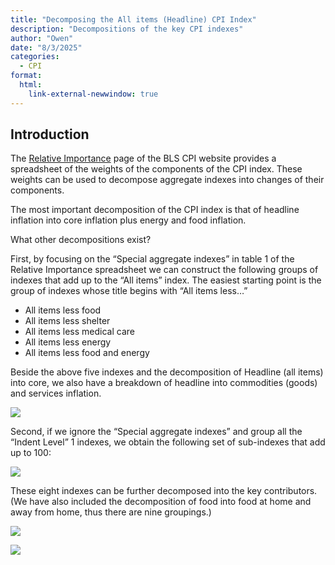 ```yaml
---
title: "Decomposing the All items (Headline) CPI Index"
description: "Decompositions of the key CPI indexes"
author: "Owen"
date: "8/3/2025"
categories:
  - CPI
format: 
  html:
    link-external-newwindow: true
---
```



## Introduction

The [Relative Importance](https://www.bls.gov/cpi/tables/relative-importance/#RIData) page of the BLS CPI website provides a spreadsheet of the weights of the components of the CPI index. These weights can be used to decompose aggregate indexes into changes of their components.

The most important decomposition of the CPI index is that of headline inflation into core inflation plus energy and food inflation.

What other decompositions exist?

First, by focusing on the "Special aggregate indexes" in table 1 of the Relative Importance spreadsheet we can construct the following groups of indexes that add up to the "All items" index. The easiest starting point is the group of indexes whose title begins with "All items less..."

- All items less food
- All items less shelter
- All items less medical care
- All items less energy
- All items less food and energy

Beside the above five indexes and the decomposition of Headline (all items) into core, we also have a breakdown of headline into commodities (goods) and services inflation.

![](Decomposition of All items Headline and Core.png)


Second, if we ignore the "Special aggregate indexes" and group all the "Indent Level" 1 indexes, we obtain the following set of sub-indexes that add up to 100:

![](CPI-level_1_rel_imp.png)

These eight indexes can be further decomposed into the key contributors. (We have also included the decomposition of food into food at home and away from home, thus there are nine groupings.)

![](Table of 8 part 1.png)

![](Table of 8 part 2.png)